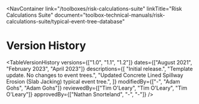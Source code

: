 
<NavContainer
  link="/toolboxes/risk-calculations-suite"
  linkTitle="Risk Calculations Suite"
  document="toolbox-technical-manuals/risk-calculations-suite/typical-event-tree-database"
></NavContainer>

# Version History

<TableVersionHistory
  versions={["1.0", "1.1", "1.2"]}
  dates={["August 2021", "February 2023", "April 2023"]}
  descriptions={[
    "Initial release.",
    "Template update. No changes to event trees.",
    "Updated Concrete Lined Spillway Erosion (Slab Jacking) typical event tree.",
  ]}
  modifiedBy={["-", "Adam Gohs", "Adam Gohs"]}
  reviewedBy={["Tim O'Leary", "Tim O'Leary", "Tim O'Leary"]}
  approvedBy={["Nathan Snorteland", "-", "-"]}
/>
